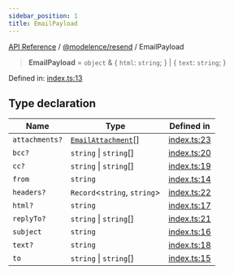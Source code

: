 ```yaml
---
sidebar_position: 1
title: EmailPayload
---
```


[API Reference](/api-reference/@modelence/resend/type-aliases/../../../index) / [@modelence/resend](/api-reference/@modelence/resend/type-aliases/../index) / EmailPayload

> **EmailPayload** = `object` & \{ `html`: `string`; \} \| \{ `text`: `string`; \}

Defined in: [index.ts:13](https://github.com/modelence/modelence/blob/eb0758916af0194c0b9b05aed928d49828c2de43/packages/resend/src/index.ts#L13)

## Type declaration

| Name | Type | Defined in |
| ------ | ------ | ------ |
| `attachments?` | [`EmailAttachment`](/api-reference/@modelence/resend/type-aliases/EmailAttachment)[] | [index.ts:23](https://github.com/modelence/modelence/blob/eb0758916af0194c0b9b05aed928d49828c2de43/packages/resend/src/index.ts#L23) |
| `bcc?` | `string` \| `string`[] | [index.ts:20](https://github.com/modelence/modelence/blob/eb0758916af0194c0b9b05aed928d49828c2de43/packages/resend/src/index.ts#L20) |
| `cc?` | `string` \| `string`[] | [index.ts:19](https://github.com/modelence/modelence/blob/eb0758916af0194c0b9b05aed928d49828c2de43/packages/resend/src/index.ts#L19) |
| `from` | `string` | [index.ts:14](https://github.com/modelence/modelence/blob/eb0758916af0194c0b9b05aed928d49828c2de43/packages/resend/src/index.ts#L14) |
| `headers?` | `Record`\<`string`, `string`\> | [index.ts:22](https://github.com/modelence/modelence/blob/eb0758916af0194c0b9b05aed928d49828c2de43/packages/resend/src/index.ts#L22) |
| `html?` | `string` | [index.ts:17](https://github.com/modelence/modelence/blob/eb0758916af0194c0b9b05aed928d49828c2de43/packages/resend/src/index.ts#L17) |
| `replyTo?` | `string` \| `string`[] | [index.ts:21](https://github.com/modelence/modelence/blob/eb0758916af0194c0b9b05aed928d49828c2de43/packages/resend/src/index.ts#L21) |
| `subject` | `string` | [index.ts:16](https://github.com/modelence/modelence/blob/eb0758916af0194c0b9b05aed928d49828c2de43/packages/resend/src/index.ts#L16) |
| `text?` | `string` | [index.ts:18](https://github.com/modelence/modelence/blob/eb0758916af0194c0b9b05aed928d49828c2de43/packages/resend/src/index.ts#L18) |
| `to` | `string` \| `string`[] | [index.ts:15](https://github.com/modelence/modelence/blob/eb0758916af0194c0b9b05aed928d49828c2de43/packages/resend/src/index.ts#L15) |
